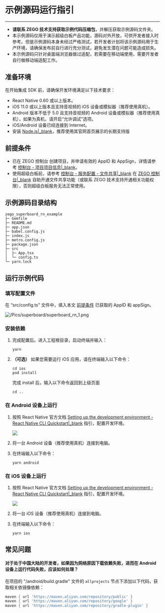 # 示例源码运行指引

---

<Warning title="Warning">

- **请联系 ZEGO 技术支持获取示例代码压缩包**，并解压获取示例源码文件夹。
- 本示例源码仅用于演示超级白板产品功能，源码对外开放，可供开发者接入时参考。但是示例源码本身未经过严格测试，若开发者计划将该示例源码用于生产环境，请确保发布前自行进行充分测试，避免发生潜在问题可能造成损失。  
- 本示例源码只针对桌面端浏览器做过适配，若需要在移动端使用，需要开发者自行做移动端适配工作。
</Warning>

<!-- Zego-Split-Line Do Not Remove Me -->

## 准备环境

在开始集成 SDK 前，请确保开发环境满足以下技术要求：

- React Native 0.60 或以上版本。
- iOS 11.0 或以上版本且支持音视频的 iOS 设备或模拟器（推荐使用真机）。
- Android 版本不低于 5.0 且支持音视频的 Android 设备或模拟器（推荐使用真机），如果为真机，请开启“允许调试”选项。
- iOS/Android 设备已经连接到 Internet。
- 安装 [Node.js\|_blank](https://nodejs.org/en/)，推荐使用其官网首页展示的长期支持版

## 前提条件

- 已在 ZEGO 控制台 创建项目，并申请有效的 AppID 和 AppSign，详情请参考 [控制台 - 项目项目信息\|_blank](#12107)。
- 使用超级白板前，请参考 [控制台 - 服务配置 - 文件共享\|_blank](#14338) 在 [ZEGO 控制台\|_blank](https://console.zego.im) 自助开通文件共享功能（或联系 ZEGO 技术支持开通相关功能权限），否则超级白板服务无法正常使用。 

## 示例源码目录结构

```tree
zego_superboard_rn_example
├─ Gemfile
├─ README.md
├─ app.json
├─ babel.config.js
├─ index.js
├─ metro.config.js
├─ package.json
├─ src
│  ├─ App.tsx
│  └─ config.ts
└─ yarn.lock

```

## 运行示例代码

###  填写配置文件

在 “src/config.ts” 文件中，填入本文 [前提条件](#16958#1_2) 已获取的 AppID  和 appSign。

![/Pics/superboard/superboard_rn_1.png](http://doc.oa.zego.im/Pics/superboard/superboard_rn_1.png)


### 安装依赖

1. 完成配置后。进入工程根目录，启动终端并输入：

    ```
    yarn
    ```

2. **（可选）** 如果您需要运行 iOS 应用，请在终端输入以下命令：    

    ```
    cd ios
    pod install
    ```

    完成 install 后，输入以下命令返回到上级页面

    ```
    cd ..
    ```

### 在 Android 设备上运行

1. 按照 React Native 官方文档 [Setting up the development environment - React Native CLI Quickstart\|_blank](https://www.reactnative.dev/docs/environment-setup) 指引，配置开发环境。

    <Frame width="512" height="auto" caption=""><img src="https://storage.zego.im/sdk-doc/Pics/RoomKit/ReactNative/Android_Env.png" /></Frame>

2. 将一台 Android 设备（推荐使用真机）连接到电脑。
3. 在终端输入以下命令：

    ```
    yarn android
    ```


### 在 iOS 设备上运行

1. 按照 React Native 官方文档 [Setting up the development environment - React Native CLI Quickstart\|_blank](https://www.reactnative.dev/docs/environment-setup) 指引，配置开发环境。

    <Frame width="512" height="auto" caption=""><img src="https://storage.zego.im/sdk-doc/Pics/RoomKit/ReactNative/iOS_Env.png" /></Frame>

2. 将一台 iOS 设备（推荐使用真机）连接到电脑。
3. 在终端输入以下命令：

    ```
    yarn ios
    ```

## 常见问题

#### 对于处于中国大陆的开发者，如果因为网络原因下载依赖失败，进而在 Android 设备上运行代码失败，应该如何处理？

在项目的 "/android/build.gradle" 文件的 `allprojects` 节点下添加以下代码，获取相关依镜像依赖：

```groovy
maven { url 'https://maven.aliyun.com/repository/public' }
maven { url 'https://maven.aliyun.com/repository/google' }
maven { url 'https://maven.aliyun.com/repository/gradle-plugin' }
```
